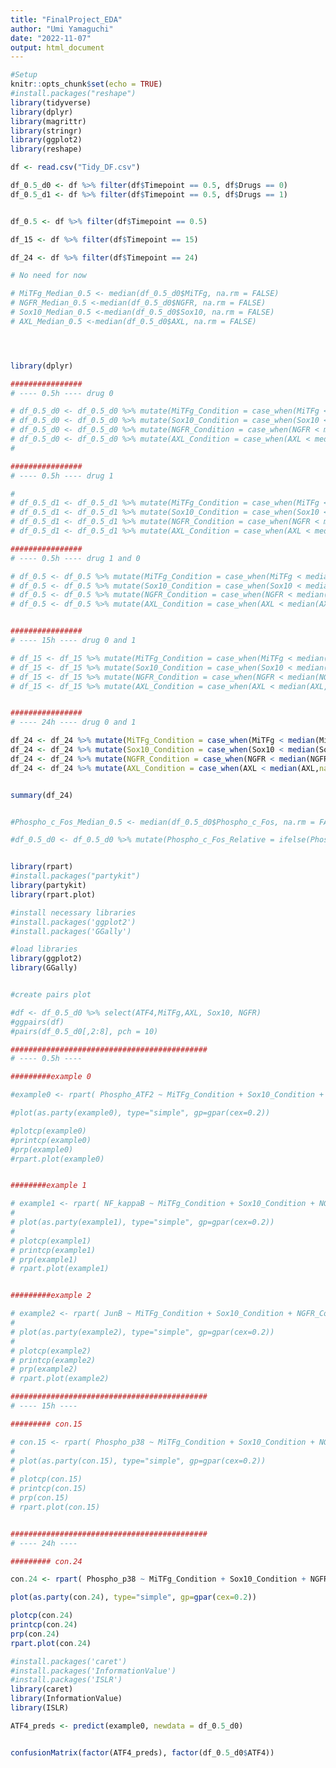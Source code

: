 ```yaml
---
title: "FinalProject_EDA"
author: "Umi Yamaguchi"
date: "2022-11-07"
output: html_document
---
```


```r
#Setup 
knitr::opts_chunk$set(echo = TRUE)
#install.packages("reshape")
library(tidyverse)
library(dplyr)
library(magrittr)
library(stringr)
library(ggplot2)
library(reshape)
```


```r
df <- read.csv("Tidy_DF.csv")

```

```r

df_0.5_d0 <- df %>% filter(df$Timepoint == 0.5, df$Drugs == 0)
df_0.5_d1 <- df %>% filter(df$Timepoint == 0.5, df$Drugs == 1)


df_0.5 <- df %>% filter(df$Timepoint == 0.5)

df_15 <- df %>% filter(df$Timepoint == 15)

df_24 <- df %>% filter(df$Timepoint == 24)


```

```r


# No need for now

# MiTFg_Median_0.5 <- median(df_0.5_d0$MiTFg, na.rm = FALSE) 
# NGFR_Median_0.5 <-median(df_0.5_d0$NGFR, na.rm = FALSE)
# Sox10_Median_0.5 <-median(df_0.5_d0$Sox10, na.rm = FALSE)
# AXL_Median_0.5 <-median(df_0.5_d0$AXL, na.rm = FALSE)




library(dplyr)

################
# ---- 0.5h ---- drug 0

# df_0.5_d0 <- df_0.5_d0 %>% mutate(MiTFg_Condition = case_when(MiTFg < median(MiTFg,na.rm = FALSE) ~ "High", MiTFg >= median(MiTFg, na.rm = FALSE) ~ "Low"))
# df_0.5_d0 <- df_0.5_d0 %>% mutate(Sox10_Condition = case_when(Sox10 < median(Sox10,na.rm = FALSE) ~ "High", Sox10 >= median(Sox10, na.rm = FALSE) ~ "Low"))
# df_0.5_d0 <- df_0.5_d0 %>% mutate(NGFR_Condition = case_when(NGFR < median(NGFR,na.rm = FALSE) ~ "High", NGFR >= median(NGFR, na.rm = FALSE) ~ "Low"))
# df_0.5_d0 <- df_0.5_d0 %>% mutate(AXL_Condition = case_when(AXL < median(AXL,na.rm = FALSE) ~ "High", AXL >= median(AXL, na.rm = FALSE) ~ "Low"))
# 

################
# ---- 0.5h ---- drug 1

# 
# df_0.5_d1 <- df_0.5_d1 %>% mutate(MiTFg_Condition = case_when(MiTFg < median(MiTFg,na.rm = FALSE) ~ "High", MiTFg >= median(MiTFg, na.rm = FALSE) ~ "Low"))
# df_0.5_d1 <- df_0.5_d1 %>% mutate(Sox10_Condition = case_when(Sox10 < median(Sox10,na.rm = FALSE) ~ "High", Sox10 >= median(Sox10, na.rm = FALSE) ~ "Low"))
# df_0.5_d1 <- df_0.5_d1 %>% mutate(NGFR_Condition = case_when(NGFR < median(NGFR,na.rm = FALSE) ~ "High", NGFR >= median(NGFR, na.rm = FALSE) ~ "Low"))
# df_0.5_d1 <- df_0.5_d1 %>% mutate(AXL_Condition = case_when(AXL < median(AXL,na.rm = FALSE) ~ "High", AXL >= median(AXL, na.rm = FALSE) ~ "Low"))

################
# ---- 0.5h ---- drug 1 and 0

# df_0.5 <- df_0.5 %>% mutate(MiTFg_Condition = case_when(MiTFg < median(MiTFg,na.rm = FALSE) ~ "High", MiTFg >= median(MiTFg, na.rm = FALSE) ~ "Low"))
# df_0.5 <- df_0.5 %>% mutate(Sox10_Condition = case_when(Sox10 < median(Sox10,na.rm = FALSE) ~ "High", Sox10 >= median(Sox10, na.rm = FALSE) ~ "Low"))
# df_0.5 <- df_0.5 %>% mutate(NGFR_Condition = case_when(NGFR < median(NGFR,na.rm = FALSE) ~ "High", NGFR >= median(NGFR, na.rm = FALSE) ~ "Low"))
# df_0.5 <- df_0.5 %>% mutate(AXL_Condition = case_when(AXL < median(AXL,na.rm = FALSE) ~ "High", AXL >= median(AXL, na.rm = FALSE) ~ "Low"))


################
# ---- 15h ---- drug 0 and 1 

# df_15 <- df_15 %>% mutate(MiTFg_Condition = case_when(MiTFg < median(MiTFg,na.rm = FALSE) ~ "High", MiTFg >= median(MiTFg, na.rm = FALSE) ~ "Low"))
# df_15 <- df_15 %>% mutate(Sox10_Condition = case_when(Sox10 < median(Sox10,na.rm = FALSE) ~ "High", Sox10 >= median(Sox10, na.rm = FALSE) ~ "Low"))
# df_15 <- df_15 %>% mutate(NGFR_Condition = case_when(NGFR < median(NGFR,na.rm = FALSE) ~ "High", NGFR >= median(NGFR, na.rm = FALSE) ~ "Low"))
# df_15 <- df_15 %>% mutate(AXL_Condition = case_when(AXL < median(AXL,na.rm = FALSE) ~ "High", AXL >= median(AXL, na.rm = FALSE) ~ "Low"))


################
# ---- 24h ---- drug 0 and 1 

df_24 <- df_24 %>% mutate(MiTFg_Condition = case_when(MiTFg < median(MiTFg,na.rm = FALSE) ~ "High", MiTFg >= median(MiTFg, na.rm = FALSE) ~ "Low"))
df_24 <- df_24 %>% mutate(Sox10_Condition = case_when(Sox10 < median(Sox10,na.rm = FALSE) ~ "High", Sox10 >= median(Sox10, na.rm = FALSE) ~ "Low"))
df_24 <- df_24 %>% mutate(NGFR_Condition = case_when(NGFR < median(NGFR,na.rm = FALSE) ~ "High", NGFR >= median(NGFR, na.rm = FALSE) ~ "Low"))
df_24 <- df_24 %>% mutate(AXL_Condition = case_when(AXL < median(AXL,na.rm = FALSE) ~ "High", AXL >= median(AXL, na.rm = FALSE) ~ "Low"))


summary(df_24)


#Phospho_c_Fos_Median_0.5 <- median(df_0.5_d0$Phospho_c_Fos, na.rm = FALSE)

#df_0.5_d0 <- df_0.5_d0 %>% mutate(Phospho_c_Fos_Relative = ifelse(Phospho_c_Fos > Phospho_c_Fos_Median_0.5,1,0))



```


```r

library(rpart)
#install.packages("partykit")
library(partykit)
library(rpart.plot)

```


```r
#install necessary libraries
#install.packages('ggplot2')
#install.packages('GGally')

#load libraries
library(ggplot2)
library(GGally)


#create pairs plot 

#df <- df_0.5_d0 %>% select(ATF4,MiTFg,AXL, Sox10, NGFR)
#ggpairs(df)
#pairs(df_0.5_d0[,2:8], pch = 10)

############################################ 
# ---- 0.5h ----

#########example 0 

#example0 <- rpart( Phospho_ATF2 ~ MiTFg_Condition + Sox10_Condition + NGFR_Condition + AXL_Condition, data = df_0.5_d0, cp = 0.001)

#plot(as.party(example0), type="simple", gp=gpar(cex=0.2))

#plotcp(example0)
#printcp(example0)
#prp(example0)
#rpart.plot(example0)


########example 1

# example1 <- rpart( NF_kappaB ~ MiTFg_Condition + Sox10_Condition + NGFR_Condition + AXL_Condition, data = df_0.5_d1, cp = 0.001)
# 
# plot(as.party(example1), type="simple", gp=gpar(cex=0.2))
# 
# plotcp(example1)
# printcp(example1)
# prp(example1)
# rpart.plot(example1)


#########example 2 

# example2 <- rpart( JunB ~ MiTFg_Condition + Sox10_Condition + NGFR_Condition + AXL_Condition, data = df_0.5, cp = 0.001)
# 
# plot(as.party(example2), type="simple", gp=gpar(cex=0.2))
# 
# plotcp(example2)
# printcp(example2)
# prp(example2)
# rpart.plot(example2)

```

```r

############################################ 
# ---- 15h ----

######### con.15 

# con.15 <- rpart( Phospho_p38 ~ MiTFg_Condition + Sox10_Condition + NGFR_Condition + AXL_Condition, data = df_15, cp = 0.001)
# 
# plot(as.party(con.15), type="simple", gp=gpar(cex=0.2))
# 
# plotcp(con.15)
# printcp(con.15)
# prp(con.15)
# rpart.plot(con.15)


############################################ 
# ---- 24h ----

######### con.24 

con.24 <- rpart( Phospho_p38 ~ MiTFg_Condition + Sox10_Condition + NGFR_Condition + AXL_Condition, data = df_24, cp = 0.001)

plot(as.party(con.24), type="simple", gp=gpar(cex=0.2))

plotcp(con.24)
printcp(con.24)
prp(con.24)
rpart.plot(con.24)


```



```r
#install.packages('caret')
#install.packages('InformationValue')
#install.packages('ISLR')
library(caret)
library(InformationValue)
library(ISLR)

ATF4_preds <- predict(example0, newdata = df_0.5_d0)  


confusionMatrix(factor(ATF4_preds), factor(df_0.5_d0$ATF4))
```



